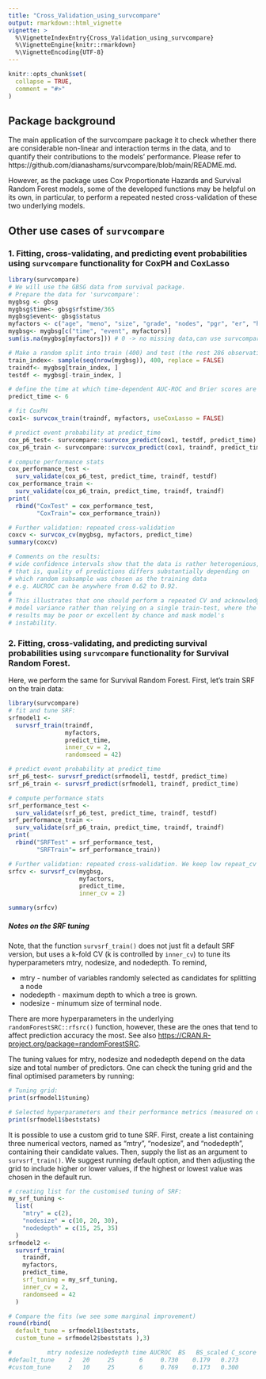 ```yaml
---
title: "Cross_Validation_using_survcompare"
output: rmarkdown::html_vignette
vignette: >
  %\VignetteIndexEntry{Cross_Validation_using_survcompare}
  %\VignetteEngine{knitr::rmarkdown}
  %\VignetteEncoding{UTF-8}
---
```


```r
knitr::opts_chunk$set(
  collapse = TRUE,
  comment = "#>"
)
```

## Package background

The main application of the survcompare package it to check whether there are considerable non-linear and interaction terms in the data, and to quantify their contributions to the models' performance. Please refer to https://github.com/dianashams/survcompare/blob/main/README.md.

However, as the package uses Cox Proportionate Hazards and Survival Random Forest models, some of the developed functions may be helpful on its own, in particular, to perform a repeated nested cross-validation of these two underlying models.

## Other use cases of `survcompare`

### 1. Fitting, cross-validating, and predicting event probabilities using `survcompare` functionality for CoxPH and CoxLasso

```r
library(survcompare)
# We will use the GBSG data from survival package. 
# Prepare the data for 'survcompare':
mygbsg <- gbsg
mygbsg$time<- gbsg$rfstime/365
mygbsg$event<- gbsg$status
myfactors <- c("age", "meno", "size", "grade", "nodes", "pgr", "er", "hormon")
mygbsg<- mygbsg[c("time", "event", myfactors)]
sum(is.na(mygbsg[myfactors])) # 0 -> no missing data,can use survcompare

# Make a random split into train (400) and test (the rest 286 observations)
train_index<- sample(seq(nrow(mygbsg)), 400, replace = FALSE)
traindf<- mygbsg[train_index, ]
testdf <- mygbsg[-train_index, ]

# define the time at which time-dependent AUC-ROC and Brier scores are to be evaluated
predict_time <- 6

# fit CoxPH 
cox1<- survcox_train(traindf, myfactors, useCoxLasso = FALSE)

# predict event probability at predict_time
cox_p6_test<- survcompare::survcox_predict(cox1, testdf, predict_time)
cox_p6_train <- survcompare::survcox_predict(cox1, traindf, predict_time)

# compute performance stats 
cox_performance_test <- 
  surv_validate(cox_p6_test, predict_time, traindf, testdf)
cox_performance_train <- 
  surv_validate(cox_p6_train, predict_time, traindf, traindf)
print(
  rbind("CoxTest" = cox_performance_test,
        "CoxTrain"= cox_performance_train))

# Further validation: repeated cross-validation 
coxcv <- survcox_cv(mygbsg, myfactors, predict_time)
summary(coxcv)

# Comments on the results: 
# wide confidence intervals show that the data is rather heterogenious, 
# that is, quality of predictions differs substantially depending on 
# which random subsample was chosen as the training data
# e.g. AUCROC can be anywhere from 0.62 to 0.92.
# 
# This illustrates that one should perform a repeated CV and acknowledge
# model variance rather than relying on a single train-test, where the
# results may be poor or excellent by chance and mask model's
# instability. 
```

### 2. Fitting, cross-validating, and predicting survival probabilities using `survcompare` functionality for Survival Random Forest.

Here, we perform the same for Survival Random Forest. First, let's train SRF on the train data:

```r
library(survcompare)
# fit and tune SRF:
srfmodel1 <-
  survsrf_train(traindf,
                myfactors,
                predict_time,
                inner_cv = 2,
                randomseed = 42)

# predict event probability at predict_time
srf_p6_test<- survsrf_predict(srfmodel1, testdf, predict_time)
srf_p6_train <- survsrf_predict(srfmodel1, traindf, predict_time)

# compute performance stats 
srf_performance_test <- 
  surv_validate(srf_p6_test, predict_time, traindf, testdf)
srf_performance_train <- 
  surv_validate(srf_p6_train, predict_time, traindf, traindf)
print(
  rbind("SRFTest" = srf_performance_test,
        "SRFTrain"= srf_performance_train))

# Further validation: repeated cross-validation. We keep low repeat_cv number for quick compilation, but even 2 repetitions of the 3-fold CVs show large variance of the SRF predictions, similar to that of CoxPH.
srfcv <- survsrf_cv(mygbsg,
                    myfactors,
                    predict_time,
                    inner_cv = 2)

summary(srfcv)

```

##### Notes on the SRF tuning

Note, that the function `survsrf_train()` does not just fit a default SRF version, but uses a k-fold CV (k is controlled by `inner_cv`) to tune its hyperparameters mtry, nodesize, and nodedepth. To remind,

-   mtry - number of variables randomly selected as candidates for splitting a node
-   nodedepth - maximum depth to which a tree is grown.
-   nodesize - minumum size of terminal node.

There are more hyperparameters in the underlying `randomForestSRC::rfsrc()` function, however, these are the ones that tend to affect prediction accuracy the most. See also <https://CRAN.R-project.org/package=randomForestSRC>.

The tuning values for mtry, nodesize and nodedepth depend on the data size and total number of predictors. One can check the tuning grid and the final optimised parameters by running: 
```r
# Tuning grid:
print(srfmodel1$tuning)

# Selected hyperparameters and their performance metrics (measured on out-of-sample observations):
print(srfmodel1$beststats)  
```

It is possible to use a custom grid to tune SRF. First, create a list containing three numerical vectors, named as "mtry", "nodesize", and "nodedepth", containing their candidate values. Then, supply the list as an argument to `survsrf_train()`. We suggest running default option, and then adjusting the grid to include higher or lower values, if the highest or lowest value was chosen in the default run. 

```r
# creating list for the customised tuning of SRF:
my_srf_tuning <-
  list(
    "mtry" = c(2),
    "nodesize" = c(10, 20, 30),
    "nodedepth" = c(15, 25, 35)
  )
srfmodel2 <-
  survsrf_train(
    traindf,
    myfactors,
    predict_time,
    srf_tuning = my_srf_tuning,
    inner_cv = 2,
    randomseed = 42
  )

# Compare the fits (we see some marginal improvement)
round(rbind(
  default_tune = srfmodel1$beststats,
  custom_tune = srfmodel2$beststats ),3)

#          mtry nodesize nodedepth time AUCROC  BS   BS_scaled C_score
#default_tune	 2	 20	    25	     6	   0.730	0.179	0.273	    0.673	
#custom_tune	 2	 10	    25	     6	   0.769	0.173	0.300   	0.668

```



